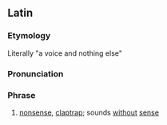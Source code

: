 ==Latin==

===Etymology===
Literally "a voice and nothing else"

===Pronunciation===
{{la-IPA|'vōx et praetereā nihil}}

===Phrase===
{{head|la|phrase|head=[[vōx]] [[et]] [[praetereā]] [[nihil]]}}

# [[nonsense]], [[claptrap]]; sounds [[without]] [[sense]]